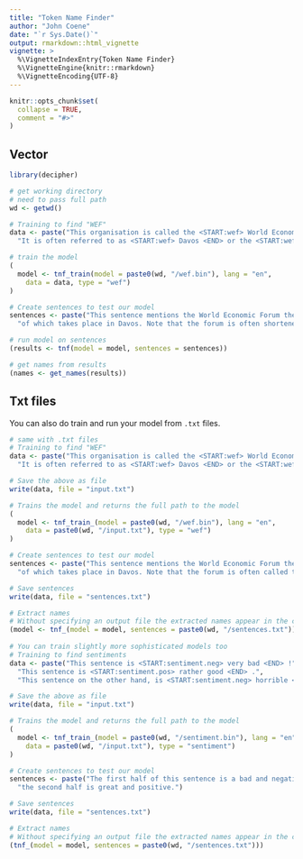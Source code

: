```yaml
---
title: "Token Name Finder"
author: "John Coene"
date: "`r Sys.Date()`"
output: rmarkdown::html_vignette
vignette: >
  %\VignetteIndexEntry{Token Name Finder}
  %\VignetteEngine{knitr::rmarkdown}
  %\VignetteEncoding{UTF-8}
---
```


```r
knitr::opts_chunk$set(
  collapse = TRUE,
  comment = "#>"
)
```


## Vector

```r
library(decipher)

# get working directory
# need to pass full path
wd <- getwd()

# Training to find "WEF"
data <- paste("This organisation is called the <START:wef> World Economic Forum <END>",
  "It is often referred to as <START:wef> Davos <END> or the <START:wef> WEF <END> .")

# train the model
(
  model <- tnf_train(model = paste0(wd, "/wef.bin"), lang = "en",
    data = data, type = "wef")
)

# Create sentences to test our model
sentences <- paste("This sentence mentions the World Economic Forum the annual meeting",
  "of which takes place in Davos. Note that the forum is often shortened to WEF.")

# run model on sentences
(results <- tnf(model = model, sentences = sentences))

# get names from results
(names <- get_names(results))
```

## Txt files

You can also do train and run your model from `.txt` files.

```r
# same with .txt files
# Training to find "WEF"
data <- paste("This organisation is called the <START:wef> World Economic Forum <END>", 
  "It is often referred to as <START:wef> Davos <END> or the <START:wef> WEF <END> .")

# Save the above as file
write(data, file = "input.txt")

# Trains the model and returns the full path to the model
(
  model <- tnf_train_(model = paste0(wd, "/wef.bin"), lang = "en",
    data = paste0(wd, "/input.txt"), type = "wef")
)

# Create sentences to test our model
sentences <- paste("This sentence mentions the World Economic Forum the annual meeting",
  "of which takes place in Davos. Note that the forum is often called the WEF.")

# Save sentences
write(data, file = "sentences.txt")

# Extract names
# Without specifying an output file the extracted names appear in the console
(model <- tnf_(model = model, sentences = paste0(wd, "/sentences.txt")))
  
# You can train slightly more sophisticated models too
# Training to find sentiments
data <- paste("This sentence is <START:sentiment.neg> very bad <END> !",
  "This sentence is <START:sentiment.pos> rather good <END> .",
  "This sentence on the other hand, is <START:sentiment.neg> horrible <END> .")

# Save the above as file
write(data, file = "input.txt")

# Trains the model and returns the full path to the model
(
  model <- tnf_train_(model = paste0(wd, "/sentiment.bin"), lang = "en",
    data = paste0(wd, "/input.txt"), type = "sentiment")
)

# Create sentences to test our model
sentences <- paste("The first half of this sentence is a bad and negative while",
  "the second half is great and positive.")

# Save sentences
write(data, file = "sentences.txt")

# Extract names
# Without specifying an output file the extracted names appear in the console
(tnf_(model = model, sentences = paste0(wd, "/sentences.txt")))
```
